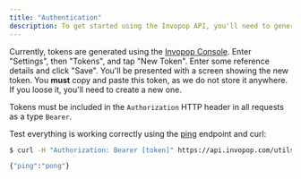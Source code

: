 ```yaml
---
title: "Authentication"
description: To get started using the Invopop API, you'll need to generate an access token for the "company" you'll be working with.
---
```


Currently, tokens are generated using the [Invopop Console](https://console.invopop.com). Enter "Settings", then "Tokens",
and tap "New Token". Enter some reference details and click "Save". You'll be
presented with a screen showing the new token. You **must** copy and paste this
token, as we do not store it anywhere. If you loose it, you'll need to create a
new one.

Tokens must be included in the `Authorization` HTTP header in all requests as a
type `Bearer`.

Test everything is working correctly using the [ping](/reference/utils/ping)
endpoint and curl:

```bash
$ curl -H "Authorization: Bearer [token]" https://api.invopop.com/utils/v1/ping

{"ping":"pong"}
```
